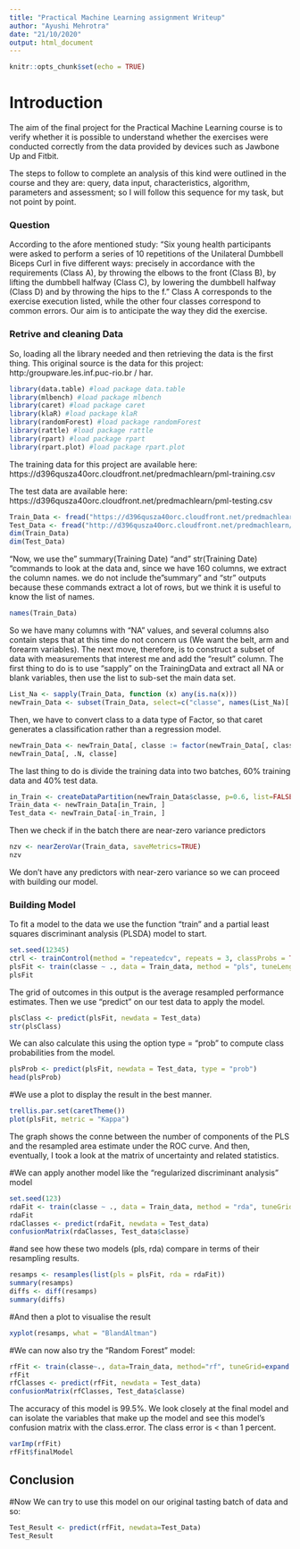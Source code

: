 ```yaml
---
title: "Practical Machine Learning assignment Writeup"
author: "Ayushi Mehrotra"
date: "21/10/2020"
output: html_document
---
```


```r
knitr::opts_chunk$set(echo = TRUE)
```

# Introduction

The aim of the final project for the Practical Machine Learning course is to verify whether it is possible to understand whether the exercises were conducted correctly from the data provided by devices such as Jawbone Up and Fitbit.

The steps to follow to complete an analysis of this kind were outlined in the course and they are: query, data input, characteristics, algorithm, parameters and assessment; so I will follow this sequence for my task, but not point by point.

### Question

According to the afore mentioned study: "Six young health participants were asked to perform a series of 10 repetitions of the Unilateral Dumbbell Biceps Curl in five different ways: precisely in accordance with the requirements (Class A), by throwing the elbows to the front (Class B), by lifting the dumbbell halfway (Class C), by lowering the dumbbell halfway (Class D) and by throwing the hips to the f."
Class A corresponds to the exercise execution listed, while the other four classes correspond to common errors.
Our aim is to anticipate the way they did the exercise.

### Retrive and cleaning Data 

So, loading all the library needed and then retrieving the data is the first thing.
This original source is the data for this project: http:/groupware.les.inf.puc-rio.br / har.

```r
library(data.table) #load package data.table
library(mlbench) #load package mlbench
library(caret) #load package caret
library(klaR) #load package klaR
library(randomForest) #load package randomForest
library(rattle) #load package rattle
library(rpart) #load package rpart
library(rpart.plot) #load package rpart.plot
```

The training data for this project are available here: https://d396qusza40orc.cloudfront.net/predmachlearn/pml-training.csv

The test data are available here: https://d396qusza40orc.cloudfront.net/predmachlearn/pml-testing.csv


```r
Train_Data <- fread("https://d396qusza40orc.cloudfront.net/predmachlearn/pml-training.csv", header=T, na.strings=c("NA","#DIV/0!",""))
Test_Data <- fread("http://d396qusza40orc.cloudfront.net/predmachlearn/pml-testing.csv", header=T, na.strings=c("NA","#DIV/0!",""))
dim(Train_Data)
dim(Test_Data)
```

"Now, we use the" summary(Training Date) "and" str(Training Date) "commands to look at the data and, since we have 160 columns, we extract the column names.
we do not include the "summary" and "str" outputs because these commands extract a lot of rows, but we think it is useful to know the list of names.

```r
names(Train_Data)
```

So we have many columns with "NA" values, and several columns also contain steps that at this time do not concern us (We want the belt, arm and forearm variables).
The next move, therefore, is to construct a subset of data with measurements that interest me and add the "result" column.
The first thing to do is to use "sapply" on the TrainingData and extract all NA or blank variables, then use the list to sub-set the main data set. 

```r
List_Na <- sapply(Train_Data, function (x) any(is.na(x)))
newTrain_Data <- subset(Train_Data, select=c("classe", names(List_Na)[!List_Na & grepl("belt|[^(fore)]arm|dumbbell|forearm", names(List_Na))]))
```

Then, we have to convert class to a data type of Factor, so that caret generates a classification rather than a regression model.

```r
newTrain_Data <- newTrain_Data[, classe := factor(newTrain_Data[, classe])]
newTrain_Data[, .N, classe]
```
The last thing to do is divide the training data into two batches, 60% training data and 40% test data.
```r
in_Train <- createDataPartition(newTrain_Data$classe, p=0.6, list=FALSE)
Train_data <- newTrain_Data[in_Train, ]
Test_data <- newTrain_Data[-in_Train, ]
```

Then we check if in the batch there are near-zero variance predictors
```r
nzv <- nearZeroVar(Train_data, saveMetrics=TRUE)
nzv
```
We don't have any predictors with near-zero variance so we can proceed with building our model.

### Building Model

To fit a model to the data we use the function "train" and a partial least squares discriminant analysis (PLSDA) model to start.

```r
set.seed(12345)
ctrl <- trainControl(method = "repeatedcv", repeats = 3, classProbs = TRUE, summaryFunction = defaultSummary)
plsFit <- train(classe ~ ., data = Train_data, method = "pls", tuneLength = 15, trControl = ctrl, metric = "ROC", preProc = c("center","scale"))
plsFit
```

The grid of outcomes in this output is the average resampled performance estimates.
Then we use "predict" on our test data to apply the model.

```r
plsClass <- predict(plsFit, newdata = Test_data)
str(plsClass)
```
We can also calculate this using the option type = "prob" to compute class probabilities from the model.
```r
plsProb <- predict(plsFit, newdata = Test_data, type = "prob")
head(plsProb)
```

#We use a plot to display the result in the best manner.

```r
trellis.par.set(caretTheme())
plot(plsFit, metric = "Kappa")
```

The graph shows the conne between the number of components of the PLS and the resampled area estimate under the ROC curve.
And then, eventually, I took a look at the matrix of uncertainty and related statistics.

#We can apply another model like the "regularized discriminant analysis" model 
```r
set.seed(123)
rdaFit <- train(classe ~ ., data = Train_data, method = "rda", tuneGrid = data.frame(gamma = (0:4)/4, lambda = 3/4), trControl = ctrl, metric = "ROC")
rdaFit
rdaClasses <- predict(rdaFit, newdata = Test_data)
confusionMatrix(rdaClasses, Test_data$classe)
```
#and see how these two models (pls, rda) compare in terms of their resampling results.
```r
resamps <- resamples(list(pls = plsFit, rda = rdaFit))
summary(resamps)
diffs <- diff(resamps)
summary(diffs)
```
#And then a plot to visualise the result
```r
xyplot(resamps, what = "BlandAltman")
```

#We can now also try the "Random Forest" model:
```r
rfFit <- train(classe~., data=Train_data, method="rf", tuneGrid=expand.grid(.mtry=sqrt(ncol(Train_data[,2:53]))), trControl=ctrl)
rfFit
rfClasses <- predict(rfFit, newdata = Test_data)
confusionMatrix(rfClasses, Test_data$classe)
```

The accuracy of this model is 99.5%.
We look closely at the final model and can isolate the variables that make up the model and see this model's confusion matrix with the class.error. The class error is < than 1 percent.

```r
varImp(rfFit)
rfFit$finalModel
```

## Conclusion

#Now We can try to use this model on our original tasting batch of data and so:
```r
Test_Result <- predict(rfFit, newdata=Test_Data)
Test_Result
```